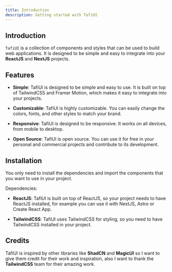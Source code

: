 ```yaml
---
title: Introduction
description: Getting started with TafiUI
---
```


## Introduction

`TafiUI` is a collection of components and styles that can be used to build web applications. It is designed to be simple and easy to integrate into your **ReactJS** and **NextJS** projects.

## Features

- **Simple**: TafiUI is designed to be simple and easy to use. It is built on top of TailwindCSS and Framer Motion, which makes it easy to integrate into your projects.

- **Customizable**: TafiUI is highly customizable. You can easily change the colors, fonts, and other styles to match your brand.

- **Responsive**: TafiUI is designed to be responsive. It works on all devices, from mobile to desktop.

- **Open Source**: TafiUI is open source. You can use it for free in your personal and commercial projects and contribute to its development.

## Installation

You only need to install the dependencies and import the components that you want to use in your project.

Dependencies:

- **ReactJS**: TafiUI is built on top of ReactJS, so your project needs to have ReactJS installed, for example you can use it with NextJS, Astro or Create React App.

- **TailwindCSS**: TafiUI uses TailwindCSS for styling, so you need to have TailwindCSS installed in your project.

## Credits

TafiUI is inspired by other libraries like **ShadCN** and **MagicUI** so I want to give them credit for their work and inspiration, also I want to thank the **TailwindCSS** team for their amazing work.
